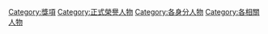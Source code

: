 {{Commonscat|Award winners}}

[[Category:獎項|Category:獎項]]
[[Category:正式榮譽人物|Category:正式榮譽人物]]
[[Category:各身分人物|Category:各身分人物]]
[[Category:各相關人物|Category:各相關人物]]